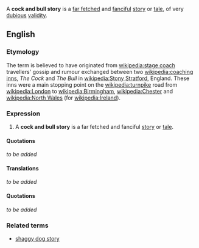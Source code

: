 A '''cock and bull story''' is a [[far fetched]] and [[fanciful]] [[story]] or [[tale]], of very [[dubious]] [[validity]].

==English==

===Etymology===
The term is believed to have originated from [[wikipedia:stage coach]] travellers' gossip and rumour exchanged between two [[wikipedia:coaching inns]], ''The Cock'' and ''The Bull'' in [[wikipedia:Stony Stratford]], England.  These inns were a main stopping point on the [[wikipedia:turnpike]] road from [[wikipedia:London]] to [[wikipedia:Birmingham]], [[wikipedia:Chester]] and [[wikipedia:North Wales]] (for [[wikipedia:Ireland]]).

===Expression===
#A '''cock and bull story''' is a far fetched and fanciful [[story]] or [[tale]].


====Quotations====

''to be added''


====Translations====
''to be added''

====Quotations====
''to be added''

===Related terms===
*[[shaggy dog story]]